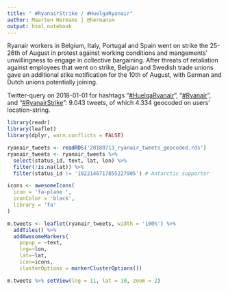 ```yaml
---
title: " #RyanairStrike / #HuelgaRyanair"
author: Maarten Hermans | @hermansm
output: html_notebook
---
```


Ryanair workers in Belgium, Italy, Portugal and Spain went on strike the 25-26th of August in protest against working conditions and mangements' unwillingness to engage in collective bargaining. After threats of retaliation against employees that went on strike, Belgian and Swedish trade unions gave an additional stike notification for the 10th of August, with German and Dutch unions potentially joining.

Twitter-query on 2018-01-01 for hashtags "[#HuelgaRyanair](https://twitter.com/hashtag/HuelgaRyanair)", "[#Ryanair](https://twitter.com/hashtag/Ryanair)", and "[#RyanairStrike](https://twitter.com/hashtag/RyanairStrike)": 9.043 tweets, of which 4.334 geocoded on users' location-string.

```r
library(readr)
library(leaflet)
library(dplyr, warn.conflicts = FALSE)
```

```r
ryanair_tweets <- readRDS('20180713_ryanair_tweets_geocoded.rds')
ryanair_tweets <- ryanair_tweets %>% 
  select(status_id, text, lat, lon) %>%
  filter(!is.na(lat)) %>%
  filter(status_id != '1022146717855227905') # Antarctic supporter
```

```r
icons <- awesomeIcons(
  icon = 'fa-plane ',
  iconColor = 'black',
  library = 'fa'
)

m.tweets <- leaflet(ryanair_tweets, width = '100%') %>%
  addTiles() %>% 
  addAwesomeMarkers(
    popup = ~text,
    lng=~lon, 
    lat=~lat, 
    icon=icons,
    clusterOptions = markerClusterOptions())
```

```r
m.tweets %>% setView(lng = 11, lat = 10, zoom = 2)
```


